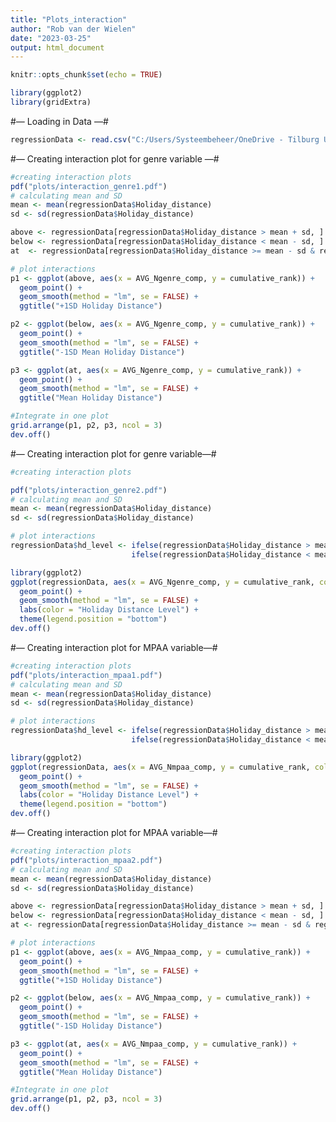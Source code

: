 ```yaml
---
title: "Plots_interaction"
author: "Rob van der Wielen"
date: "2023-03-25"
output: html_document
---
```


```r
knitr::opts_chunk$set(echo = TRUE)
```

```r
library(ggplot2)
library(gridExtra)
```

#--- Loading in Data ---#

```r
regressionData <- read.csv("C:/Users/Systeembeheer/OneDrive - Tilburg University/Documenten/Master/Marketing Analytics/Thesis/ThesisRob/ThesisRob/Datasets/Cleaned_data/RegressionData.csv")

```

#--- Creating interaction plot for genre variable ---#

```r
#creating interaction plots
pdf("plots/interaction_genre1.pdf") 
# calculating mean and SD
mean <- mean(regressionData$Holiday_distance)
sd <- sd(regressionData$Holiday_distance)

above <- regressionData[regressionData$Holiday_distance > mean + sd, ]
below <- regressionData[regressionData$Holiday_distance < mean - sd, ]
at  <- regressionData[regressionData$Holiday_distance >= mean - sd & regressionData$Holiday_distance <= mean + sd, ]

# plot interactions
p1 <- ggplot(above, aes(x = AVG_Ngenre_comp, y = cumulative_rank)) +
  geom_point() +
  geom_smooth(method = "lm", se = FALSE) +
  ggtitle("+1SD Holiday Distance")

p2 <- ggplot(below, aes(x = AVG_Ngenre_comp, y = cumulative_rank)) +
  geom_point() +
  geom_smooth(method = "lm", se = FALSE) +
  ggtitle("-1SD Mean Holiday Distance")

p3 <- ggplot(at, aes(x = AVG_Ngenre_comp, y = cumulative_rank)) +
  geom_point() +
  geom_smooth(method = "lm", se = FALSE) +
  ggtitle("Mean Holiday Distance")

#Integrate in one plot
grid.arrange(p1, p2, p3, ncol = 3)
dev.off()

```

#--- Creating interaction plot for genre variable---#

```r
#creating interaction plots

pdf("plots/interaction_genre2.pdf") 
# calculating mean and SD
mean <- mean(regressionData$Holiday_distance)
sd <- sd(regressionData$Holiday_distance)

# plot interactions
regressionData$hd_level <- ifelse(regressionData$Holiday_distance > mean + sd, "+1SD Mean", 
                           ifelse(regressionData$Holiday_distance < mean - sd, "-1SD Mean", "Mean"))

library(ggplot2)
ggplot(regressionData, aes(x = AVG_Ngenre_comp, y = cumulative_rank, color = hd_level)) +
  geom_point() +
  geom_smooth(method = "lm", se = FALSE) +
  labs(color = "Holiday Distance Level") +
  theme(legend.position = "bottom")
dev.off()
```

#--- Creating interaction plot for MPAA variable---#

```r
#creating interaction plots
pdf("plots/interaction_mpaa1.pdf") 
# calculating mean and SD
mean <- mean(regressionData$Holiday_distance)
sd <- sd(regressionData$Holiday_distance)

# plot interactions
regressionData$hd_level <- ifelse(regressionData$Holiday_distance > mean + sd, "-1SD Mean", 
                           ifelse(regressionData$Holiday_distance < mean - sd, "1+SD Mean", "Mean"))

library(ggplot2)
ggplot(regressionData, aes(x = AVG_Nmpaa_comp, y = cumulative_rank, color = hd_level)) +
  geom_point() +
  geom_smooth(method = "lm", se = FALSE) +
  labs(color = "Holiday Distance Level") +
  theme(legend.position = "bottom")
dev.off()
```

#--- Creating interaction plot for MPAA variable---#

```r
#creating interaction plots
pdf("plots/interaction_mpaa2.pdf") 
# calculating mean and SD
mean <- mean(regressionData$Holiday_distance)
sd <- sd(regressionData$Holiday_distance)

above <- regressionData[regressionData$Holiday_distance > mean + sd, ]
below <- regressionData[regressionData$Holiday_distance < mean - sd, ]
at <- regressionData[regressionData$Holiday_distance >= mean - sd & regressionData$Holiday_distance <= mean + sd, ]

# plot interactions
p1 <- ggplot(above, aes(x = AVG_Nmpaa_comp, y = cumulative_rank)) +
  geom_point() +
  geom_smooth(method = "lm", se = FALSE) +
  ggtitle("+1SD Holiday Distance")

p2 <- ggplot(below, aes(x = AVG_Nmpaa_comp, y = cumulative_rank)) +
  geom_point() +
  geom_smooth(method = "lm", se = FALSE) +
  ggtitle("-1SD Holiday Distance")

p3 <- ggplot(at, aes(x = AVG_Nmpaa_comp, y = cumulative_rank)) +
  geom_point() +
  geom_smooth(method = "lm", se = FALSE) +
  ggtitle("Mean Holiday Distance")

#Integrate in one plot
grid.arrange(p1, p2, p3, ncol = 3)
dev.off()
```
